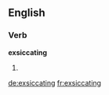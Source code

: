 ==English==

===Verb===
'''exsiccating'''

# {{present participle of|exsiccate}}

[[de:exsiccating]]
[[fr:exsiccating]]